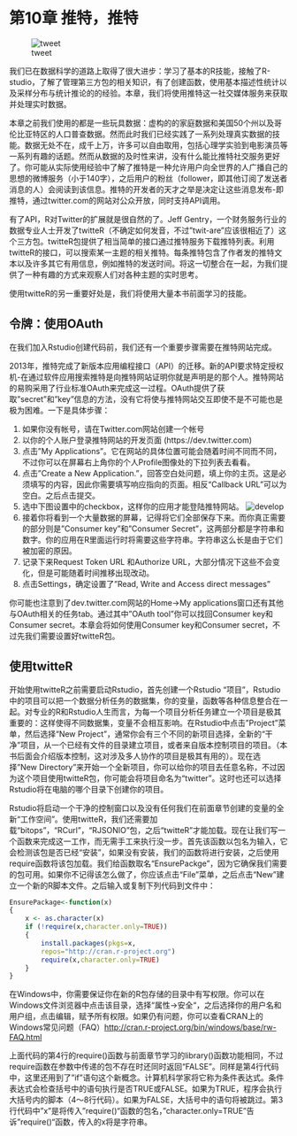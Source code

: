 # 第10章 推特，推特

![tweet](./img/chp10-1.png)

我们已在数据科学的道路上取得了很大进步：学习了基本的R技能，接触了R-studio，了解了管理第三方包的相关知识，有了创建函数，使用基本描述性统计以及采样分布与统计推论的的经验。本章，我们将使用推特这一社交媒体服务来获取并处理实时数据。

本章之前我们使用的都是一些玩具数据：虚构的的家庭数据和美国50个州以及哥伦比亚特区的人口普查数据。然而此时我们已经实践了一系列处理真实数据的技能。数据无处不在，成千上万，许多可以自由取用，包括心理学实验到电影演员等一系列有趣的话题。然而从数据的及时性来讲，没有什么能比推特社交服务更好了。你可能从实际使用经验中了解了推特是一种允许用户向全世界的人广播自己的思想的微博服务（小于140字），之后用户的粉丝（follower，即其他订阅了发送者消息的人）会阅读到该信息。推特的开发者的天才之举是决定让这些消息发布-即推特，通过twitter.com的网站对公众开放，同时支持API调用。

有了API，R对Twitter的扩展就是很自然的了。Jeff Gentry，一个财务服务行业的数据专业人士开发了twitteR（不确定如何发音，不过"twit-are"应该很相近了）这个三方包。twitteR包提供了相当简单的接口通过推特服务下载推特列表。利用twitteR的接口，可以搜索某一主题的相关推特。每条推特包含了作者发的推特文本以及许多其它有用信息，例如推特的发送时间。将这一切整合在一起，为我们提供了一种有趣的方式来观察人们对各种主题的实时思考。

使用twitteR的另一重要好处是，我们将使用大量本书前面学习的技能。

## 令牌：使用OAuth

在我们加入Rstudio创建代码前，我们还有一个重要步骤需要在推特网站完成。

2013年，推特完成了新版本应用编程接口（API）的迁移。新的API要求特定授权机-在通过软件应用搜索推特是向推特网站证明你就是声明是的那个人。推特网站的易购采用了行业标准OAuth来完成这一过程。OAuth提供了获取"secret"和"key"信息的方法，没有它将使与推特网站交互即使不是不可能也是极为困难。一下是具体步骤：

1. 如果你没有帐号，请在Twitter.com网站创建一个帐号
2. 以你的个人账户登录推特网站的开发页面 (https://dev.twitter.com)
3. 点击"My Applications"。它在网站的具体位置可能会随着时间不同而不同，不过你可以在屏幕右上角你的个人Profile图像处的下拉列表去看看。
4. 点击"Create a New Application."，回答空白处问题，填上你的主页。这是必须填写的内容，因此你需要填写响应指向的页面。相反“Callback URL”可以为空白。之后点击提交。
5. 选中下图设置中的checkbox，这样你的应用才能登陆推特网站。
![develop](./img/chp10-2.png)
6. 接着你将看到一个大量数据的屏幕，记得将它们全部保存下来。而你真正需要的部分则是"Consumer key"和"Consumer Secret"，这两部分都是字符串和数字。你的应用在R里面运行时将需要这些字符串。字符串这么长是由于它们被加密的原因。
7. 记录下来Request Token URL 和Authorize URL，大部分情况下这些不会变化，但是可能随着时间推移出现改动。
8. 点击Settings，确定设置了"Read, Write and
Access direct messages"

你可能也注意到了dev.twitter.com网站的Home->My applications窗口还有其他与OAuth相关的任务tab。通过其中"OAuth tool"你可以找回Consumer key和Consumer secret。本章会将如何使用Consumer key和Consumer secret，不过先我们需要设置好twitteR包。

## 使用twitteR

开始使用twitteR之前需要启动Rstudio，首先创建一个Rstudio "项目"，Rstudio中的项目可以把一个数据分析任务的数据集，你的变量，函数等各种信息整合在一起。对专业的R和Rstudio人生而言，为每一个项目分析任务建立一个项目是极其重要的：这样使得不同数据集，变量不会相互影响。在Rstudio中点击"Project"菜单，然后选择“New Project”，通常你会有三个不同的新项目选择，全新的“干净”项目，从一个已经有文件的目录建立项目，或者来自版本控制项目的项目。（本书后面会介绍版本控制，这对涉及多人协作的项目是极其有用的）。现在选择"New Directory"来开始一个全新项目，你可以给你的项目去任意名称，不过因为这个项目使用twitteR包，你可能会将项目命名为“twitter”。这时也还可以选择Rstudio将在电脑的哪个目录下创建你的项目。

Rstudio将启动一个干净的控制窗口以及没有任何我们在前面章节创建的变量的全新“工作空间”。使用twitteR，我们还需要加载“bitops”，“RCurl”，“RJSONIO”包，之后“twitteR”才能加载。现在让我们写一个函数来完成这一工作，而无需手工来执行没一步。首先该函数以包名为输入，它会检测该包是否已经“安装”，如果没有安装，我们的函数将进行安装，之后使用require函数将该包加载。我们给函数取名“EnsurePackge”，因为它确保我们需要的包可用。如果你不记得该怎么做了，你应该点击“File”菜单，之后点击“New”建立一个新的R脚本文件。之后输入或复制下列代码到文件中：

```r
EnsurePackage<-function(x)
{
	x <- as.character(x)
	if (!require(x,character.only=TRUE))
	{
		install.packages(pkgs=x,
		repos="http://cran.r-project.org")
		require(x,character.only=TRUE)
	}
}
```

在Windows中，你需要保证你在新的R包存储的目录中有写权限。你可以在Windows文件浏览器中点击该目录，选择“属性->安全“，之后选择你的用户名和用户组，点击编辑，赋予所有权限。如果仍有问题，你可以查看CRAN上的Windows常见问题（FAQ）[http://cran.r-project.org/bin/windows/base/rw-FAQ.html](http://cran.r-project.org/bin/windows/base/rw-FAQ.html)

上面代码的第4行的require()函数与前面章节学习的library()函数功能相同，不过require函数在参数中传递的包不存在时还同时返回“FALSE”。同样是第4行代码中，这里还用到了"if"语句这个新概念。计算机科学家将它称为条件表达式。条件表达式会检查括号中的语句执行是否TRUE或FALSE。如果为TRUE，程序会执行大括号内的脚本（4～8行代码）。如果为FALSE，大括号中的语句将被跳过。第3行代码中"x"是将传入"require()"函数的包名，"character.only=TRUE"告诉"require()"函数，传入的x将是字符串。


